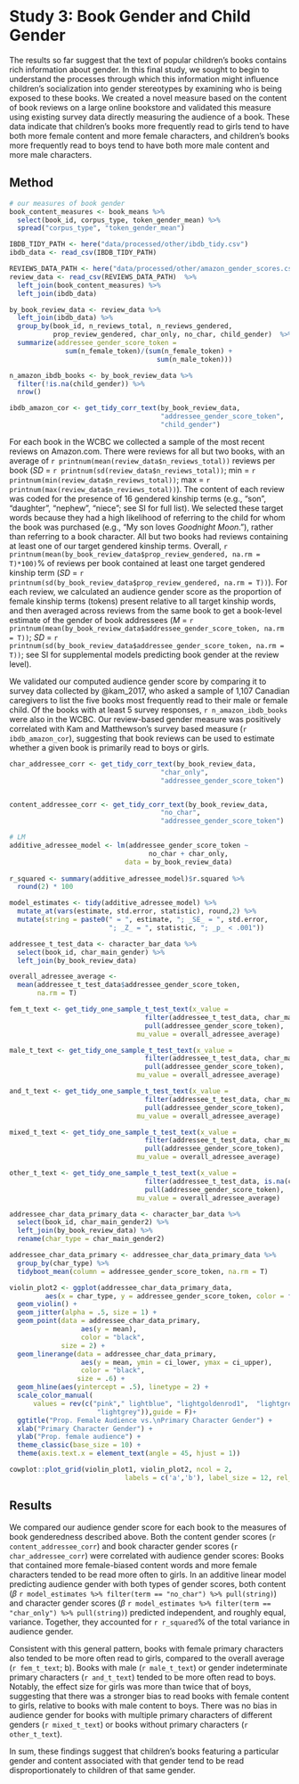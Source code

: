 

# Study 3: Book Gender and Child Gender

The results so far suggest that the text of popular children’s books contains rich information about gender. In this final study, we sought to begin to understand the processes through which this information might influence children’s socialization into gender stereotypes by examining who is being exposed to these books.  We created a novel measure based on the content of book reviews on a large online bookstore and validated this measure using existing survey data directly measuring the audience of a book. These data indicate that children’s books more frequently read to girls tend to have both more female content and more female characters, and children’s books more frequently read to boys tend to have both more male content and more male characters. 


## Method
```r
# our measures of book gender
book_content_measures <- book_means %>%
  select(book_id, corpus_type, token_gender_mean) %>%
  spread("corpus_type", "token_gender_mean")

IBDB_TIDY_PATH <- here("data/processed/other/ibdb_tidy.csv")
ibdb_data <- read_csv(IBDB_TIDY_PATH)

REVIEWS_DATA_PATH <- here("data/processed/other/amazon_gender_scores.csv")
review_data <- read_csv(REVIEWS_DATA_PATH)  %>%
  left_join(book_content_measures) %>% 
  left_join(ibdb_data)
```

```r
by_book_review_data <- review_data %>%
  left_join(ibdb_data) %>%
  group_by(book_id, n_reviews_total, n_reviews_gendered,
           prop_review_gendered, char_only, no_char, child_gender)  %>%
  summarize(addressee_gender_score_token =
              sum(n_female_token)/(sum(n_female_token) +
                                     sum(n_male_token)))

n_amazon_ibdb_books <- by_book_review_data %>%
  filter(!is.na(child_gender)) %>%
  nrow()

ibdb_amazon_cor <- get_tidy_corr_text(by_book_review_data,
                                      "addressee_gender_score_token",
                                      "child_gender")
```


For each book in the WCBC we collected a sample of the most recent reviews on Amazon.com. There were reviews for all but two books, with an average of `r printnum(mean(review_data$n_reviews_total))` reviews per book (_SD_ = `r printnum(sd(review_data$n_reviews_total))`; min = `r printnum(min(review_data$n_reviews_total))`; max = `r printnum(max(review_data$n_reviews_total))`). The content of each review was coded for the presence of 16 gendered kinship terms (e.g., “son”, “daughter”, “nephew”, “niece”; see SI for full list). We selected these target words because they had a high likelihood of referring to the child for whom the book was purchased (e.g., “My son loves *Goodnight Moon*.”), rather than referring to a book character. All but two books had reviews containing at least one of our target gendered kinship terms. Overall, `r printnum(mean(by_book_review_data$prop_review_gendered, na.rm = T)*100)`% of reviews per book contained at least one target gendered kinship term (_SD_ = `r printnum(sd(by_book_review_data$prop_review_gendered, na.rm = T))`). For each review, we calculated an audience gender score as the proportion of female kinship terms (tokens) present relative to all target kinship words, and then averaged across reviews from the same book to get a book-level estimate of the gender of book addressees (_M_ = `r printnum(mean(by_book_review_data$addressee_gender_score_token, na.rm = T))`; _SD_ = `r printnum(sd(by_book_review_data$addressee_gender_score_token, na.rm = T))`; see SI for supplemental models predicting book gender at the review level). 

We validated our computed audience gender score by comparing it to survey data collected by @kam_2017, who asked a sample of 1,107 Canadian caregivers to list the five books most frequently read to their male or female child. Of the books with at least 5 survey responses, `r n_amazon_ibdb_books` were also in the WCBC. Our review-based gender measure was positively correlated with Kam and Matthewson’s survey based measure (`r ibdb_amazon_cor`), suggesting that book reviews can be used to estimate whether a given book is primarily read to boys or girls.

```r
char_addressee_corr <- get_tidy_corr_text(by_book_review_data,
                                      "char_only",
                                      "addressee_gender_score_token")


content_addressee_corr <- get_tidy_corr_text(by_book_review_data,
                                      "no_char",
                                      "addressee_gender_score_token")

# LM
additive_adressee_model <- lm(addressee_gender_score_token ~
                                   no_char + char_only,
                             data = by_book_review_data) 
  
r_squared <- summary(additive_adressee_model)$r.squared %>%
  round(2) * 100

model_estimates <- tidy(additive_adressee_model) %>%
  mutate_at(vars(estimate, std.error, statistic), round,2) %>%
  mutate(string = paste0(" = ", estimate, "; _SE_ = ", std.error, 
                         "; _Z_ = ", statistic, "; _p_ < .001"))
```

```r
addressee_t_test_data <- character_bar_data %>%
  select(book_id, char_main_gender) %>%
  left_join(by_book_review_data) 

overall_adressee_average <- 
  mean(addressee_t_test_data$addressee_gender_score_token, 
       na.rm = T)

fem_t_text <- get_tidy_one_sample_t_test_text(x_value = 
                                  filter(addressee_t_test_data, char_main_gender ==  "F") %>%
                                  pull(addressee_gender_score_token), 
                                mu_value = overall_adressee_average)

male_t_text <- get_tidy_one_sample_t_test_text(x_value = 
                                  filter(addressee_t_test_data, char_main_gender ==  "M") %>%
                                  pull(addressee_gender_score_token), 
                                mu_value = overall_adressee_average)

and_t_text <- get_tidy_one_sample_t_test_text(x_value = 
                                  filter(addressee_t_test_data, char_main_gender ==  "AND") %>%
                                  pull(addressee_gender_score_token), 
                                mu_value = overall_adressee_average)

mixed_t_text <- get_tidy_one_sample_t_test_text(x_value = 
                                  filter(addressee_t_test_data, char_main_gender ==  "MIXED") %>%
                                  pull(addressee_gender_score_token), 
                                mu_value = overall_adressee_average)

other_t_text <- get_tidy_one_sample_t_test_text(x_value = 
                                  filter(addressee_t_test_data, is.na(char_main_gender)) %>%
                                  pull(addressee_gender_score_token), 
                                mu_value = overall_adressee_average)
```



```r


addressee_char_data_primary_data <- character_bar_data %>%
  select(book_id, char_main_gender2) %>%
  left_join(by_book_review_data) %>%
  rename(char_type = char_main_gender2) 

addressee_char_data_primary <- addressee_char_data_primary_data %>%
  group_by(char_type) %>%
  tidyboot_mean(column = addressee_gender_score_token, na.rm = T) 

violin_plot2 <- ggplot(addressee_char_data_primary_data, 
         aes(x = char_type, y = addressee_gender_score_token, color = fct_rev(char_type))) +
  geom_violin() +
  geom_jitter(alpha = .5, size = 1) +
  geom_point(data = addressee_char_data_primary, 
                  aes(y = mean), 
                  color = "black",
             size = 2) +
  geom_linerange(data = addressee_char_data_primary, 
                  aes(y = mean, ymin = ci_lower, ymax = ci_upper), 
                  color = "black", 
                 size = .6) +
  geom_hline(aes(yintercept = .5), linetype = 2) +
  scale_color_manual(
      values = rev(c("pink"," lightblue", "lightgoldenrod1",  "lightgreen", 
                      "lightgrey")),guide = F)+
  ggtitle("Prop. Female Audience vs.\nPrimary Character Gender") +
  xlab("Primary Character Gender") +
  ylab("Prop. female audience") +
  theme_classic(base_size = 10) +
  theme(axis.text.x = element_text(angle = 45, hjust = 1))

cowplot::plot_grid(violin_plot1, violin_plot2, ncol = 2,
                             labels = c('a','b'), label_size = 12, rel_widths = c(1,1))
```


## Results

We compared our audience gender score for each book to the measures of book genderedness described above. Both the content gender scores  (`r content_addressee_corr`) and book character gender scores (`r char_addressee_corr`) were correlated with audience gender scores: Books that contained more female-biased content words and more female characters tended to be read more often to girls. In an additive linear model predicting audience gender with both types of gender scores, both content  ($\beta$ `r model_estimates %>% filter(term == "no_char") %>% pull(string)`) and character gender scores ($\beta$ `r model_estimates %>% filter(term == "char_only") %>% pull(string)`) predicted independent, and roughly equal, variance. Together, they accounted for `r r_squared`%  of the total variance in audience gender. 

Consistent with this general pattern, books with female primary characters also tended to be more often read to girls, compared to the overall average (`r fem_t_text`; \autoref{fig:characterplots}b). Books with male (`r male_t_text`) or gender indeterminate primary characters  (`r and_t_text`) tended to be more often read to boys. Notably, the effect size for girls was more than twice that of boys, suggesting that there was a stronger bias to read books with female content to girls, relative to books with male content to boys. There was no bias in audience gender for books with multiple primary characters of different genders (`r mixed_t_text`)  or books without primary characters (`r other_t_text`).

In sum, these findings suggest that  children’s books  featuring a particular gender and content  associated with that gender tend to be read disproportionately to children of that same gender.

